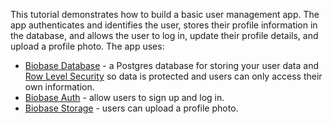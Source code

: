This tutorial demonstrates how to build a basic user management app. The app authenticates and identifies the user, stores their profile information in the database, and allows the user to log in, update their profile details, and upload a profile photo. The app uses:

- [Biobase Database](/docs/guides/database) - a Postgres database for storing your user data and [Row Level Security](/docs/guides/auth#row-level-security) so data is protected and users can only access their own information.
- [Biobase Auth](/docs/guides/auth) - allow users to sign up and log in.
- [Biobase Storage](/docs/guides/storage) - users can upload a profile photo.
